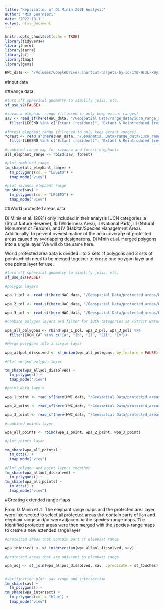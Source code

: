 ```yaml
---
title: "Replication of Di Minin 2021 Analysis"
author: "Mia Guarnieri"
date: '2022-10-11'
output: html_document
---
```


```r
knitr::opts_chunk$set(echo = TRUE)
library(tidyverse)
library(here)
library(terra)
library(sf)
library(tmap)
library(geos)

HWC_data <- "/Volumes/GoogleDrive/.shortcut-targets-by-id/1YB-Hz3L-kWyiZMg2UM89GQkvqXyZUW1H/HWC_data"
```

#Input data

##Range data

```r
#turn off spherical geometry to simplify joins, etc.
sf_use_s2(FALSE)

#savanna elephant range (filtered to only keep extant ranges)
sav <- read_sf(here(HWC_data, "/Geospatial Data/range_data/iucn_range_sav_elephant/data_0.shp")) %>% 
  filter(LEGEND %in% c("Extant (resident)", "Extant & Reintroduced (resident)"))

#forest elephant range (filtered to only keep extant ranges)
forest <- read_sf(here(HWC_data, "/Geospatial Data/range_data/iucn_range_forest_elephant/data_0.shp")) %>% 
  filter(LEGEND %in% c("Extant (resident)", "Extant & Reintroduced (resident)"))

#combined range map for savanna and forest elephants
all_elephant_range <- rbind(sav, forest)

#plot combined range
tm_shape(all_elephant_range) +
  tm_polygons(col = "LEGEND") +
  tmap_mode("view")

#plot savanna elephant range
tm_shape(sav) +
  tm_polygons(col = "LEGEND") +
  tmap_mode("view")
```

##World protected areas data

Di Minin et al. (2021) only included in their analysis IUCN categories Ia (Strict Nature Reserve), Ib (Wilderness Area), II (National Park), III (Natural Monument or Feature), and IV (Habitat/Species Management Area). Additionally, to prevent overestimation of the area coverage of protected areas caused by overlapping designations, Di Minin et al. merged polygons into a single layer. We will do the same here.

World protected area aata is divided into 3 sets of polygons and 3 sets of points which need to be merged together to create one polygon layer and one points layer for use.

```r
#turn off spherical geometry to simplify joins, etc.
sf_use_s2(FALSE)

#polygon layers

wpa_1_pol <- read_sf(here(HWC_data, "/Geospatial Data/protected_areas/WDPA_Africa_Oct2022_shp/WDPA_WDOECM_Oct2022_Public_AF_shp_0/WDPA_WDOECM_Oct2022_Public_AF_shp-polygons.shp")) 

wpa_2_pol <- read_sf(here(HWC_data, "/Geospatial Data/protected_areas/WDPA_Africa_Oct2022_shp/WDPA_WDOECM_Oct2022_Public_AF_shp_1/WDPA_WDOECM_Oct2022_Public_AF_shp-polygons.shp"))

wpa_3_pol <- read_sf(here(HWC_data, "/Geospatial Data/protected_areas/WDPA_Africa_Oct2022_shp/WDPA_WDOECM_Oct2022_Public_AF_shp_2/WDPA_WDOECM_Oct2022_Public_AF_shp-polygons.shp")) 

#Combine polygon layers and filter for IUCN categories Ia (Strict Nature Reserve), Ib (Wilderness Area), II (National Park), III (Natural Monument or Feature), and IV (Habitat/Species Management Area)

wpa_all_polygons <- rbind(wpa_1_pol, wpa_2_pol, wpa_3_pol) %>% 
  filter(IUCN_CAT %in% c("Ia", "Ib", "II", "III", "IV"))

#Merge polygons into a single layer

wpa_allpol_dissolved <- st_union(wpa_all_polygons, by_feature = FALSE)

#Plot merged polygon layer

tm_shape(wpa_allpol_dissolved) +
  tm_polygons() +
  tmap_mode("view")

#point data layers

wpa_1_point <- read_sf(here(HWC_data, "/Geospatial Data/protected_areas/WDPA_Africa_Oct2022_shp/WDPA_WDOECM_Oct2022_Public_AF_shp_0/WDPA_WDOECM_Oct2022_Public_AF_shp-points.shp"))

wpa_2_point <- read_sf(here(HWC_data, "/Geospatial Data/protected_areas/WDPA_Africa_Oct2022_shp/WDPA_WDOECM_Oct2022_Public_AF_shp_1/WDPA_WDOECM_Oct2022_Public_AF_shp-points.shp"))

wpa_3_point <- read_sf(here(HWC_data, "/Geospatial Data/protected_areas/WDPA_Africa_Oct2022_shp/WDPA_WDOECM_Oct2022_Public_AF_shp_2/WDPA_WDOECM_Oct2022_Public_AF_shp-points.shp"))

#combined points layer

wpa_all_points <- rbind(wpa_1_point, wpa_2_point, wpa_3_point)

#plot points layer

tm_shape(wpa_all_points) +
  tm_dots() +
  tmap_mode("view")

#Plot polygon and point layers together
tm_shape(wpa_allpol_dissolved) +
  tm_polygons() +
tm_shape(wpa_all_points) +
  tm_dots() +
  tmap_mode("view")
```

#Creating extended range maps

From Di Minin et al: The elephant range maps and the protected area layer were intersected to select all protected areas that contain parts of lion and elephant range and/or were adjacent to the species-range maps. The identified protected areas were then merged with the species-range maps to create a new extended range layer 

```r
#protected areas that contain part of elephant range

wpa_intersect <- st_intersection(wpa_allpol_dissolved, sav)

#protected areas that are adjacent to elephant range

wpa_adj <- st_join(wpa_allpol_dissolved, sav, .predicate = st_touches)


#Verification plot: sav range and intersection
tm_shape(sav) +
  tm_polygons() +
tm_shape(wpa_intersect) +
  tm_polygons(col = "blue") +
  tmap_mode("view")
```

